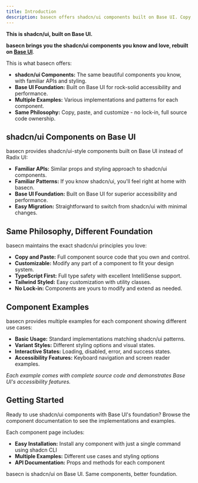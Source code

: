 ```yaml
---
title: Introduction
description: basecn offers shadcn/ui components built on Base UI. Copy, paste, and customize.
---
```


**This is shadcn/ui, built on Base UI.**

**basecn brings you the shadcn/ui components you know and love, rebuilt on [Base UI](https://base-ui.com/)**.

This is what basecn offers:

- **shadcn/ui Components:** The same beautiful components you know, with familiar APIs and styling.
- **Base UI Foundation:** Built on Base UI for rock-solid accessibility and performance.
- **Multiple Examples:** Various implementations and patterns for each component.
- **Same Philosophy:** Copy, paste, and customize - no lock-in, full source code ownership.

## shadcn/ui Components on Base UI

basecn provides shadcn/ui-style components built on Base UI instead of Radix UI:

- **Familiar APIs:** Similar props and styling approach to shadcn/ui components.
- **Familiar Patterns:** If you know shadcn/ui, you'll feel right at home with basecn.
- **Base UI Foundation:** Built on Base UI for superior accessibility and performance.
- **Easy Migration:** Straightforward to switch from shadcn/ui with minimal changes.


## Same Philosophy, Different Foundation

basecn maintains the exact shadcn/ui principles you love:

- **Copy and Paste:** Full component source code that you own and control.
- **Customizable:** Modify any part of a component to fit your design system.
- **TypeScript First:** Full type safety with excellent IntelliSense support.
- **Tailwind Styled:** Easy customization with utility classes.
- **No Lock-in:** Components are yours to modify and extend as needed.



## Component Examples

basecn provides multiple examples for each component showing different use cases:

- **Basic Usage:** Standard implementations matching shadcn/ui patterns.
- **Variant Styles:** Different styling options and visual states.
- **Interactive States:** Loading, disabled, error, and success states.
- **Accessibility Features:** Keyboard navigation and screen reader examples.

_Each example comes with complete source code and demonstrates Base UI's accessibility features._



## Getting Started

Ready to use shadcn/ui components with Base UI's foundation? Browse the component documentation to see the implementations and examples.

Each component page includes:
- **Easy Installation:** Install any component with just a single command using shadcn CLI
- **Multiple Examples:** Different use cases and styling options
- **API Documentation:** Props and methods for each component

basecn is shadcn/ui on Base UI. Same components, better foundation.